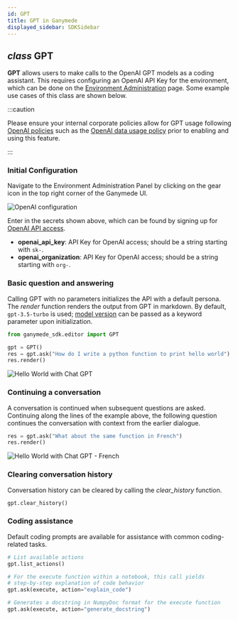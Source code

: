 ```yaml
---
id: GPT
title: GPT in Ganymede
displayed_sidebar: SDKSidebar
---
```



## _class_ GPT

**GPT** allows users to make calls to the OpenAI GPT models as a coding assistant.  This requires configuring an OpenAI API Key for the environment, which can be done on the [Environment Administration](../AdminControls.mdx) page. Some example use cases of this class are shown below.

:::caution

Please ensure your internal corporate policies allow for GPT usage following [OpenAI policies](https://openai.com/policies) such as the [OpenAI data usage policy](https://openai.com/policies/api-data-usage-policies) prior to enabling and using this feature.

:::

### Initial Configuration
Navigate to the Environment Administration Panel by clicking on the gear icon in the top right corner of the Ganymede UI.

<img alt="OpenAI configuration" src="https://ganymede-bio.mo.cloudinary.net/apiServer/OpenAISecretPanelConfig20230721.png"/>
&nbsp;

Enter in the secrets shown above, which can be found by signing up for [OpenAI API access](https://platform.openai.com/account/api-keys).  

- **openai_api_key**: API Key for OpenAI access; should be a string starting with `sk-`.
- **openai_organization**: API Key for OpenAI access; should be a string starting with `org-`.


### Basic question and answering
Calling GPT with no parameters initializes the API with a default persona.  The _render_ function renders the output from GPT in markdown.  By default, `gpt-3.5-turbo` is used; [model version](https://platform.openai.com/docs/models/overview) can be passed as a keyword parameter upon initialization.

```python
from ganymede_sdk.editor import GPT

gpt = GPT()
res = gpt.ask("How do I write a python function to print hello world")
res.render()
```

<img alt="Hello World with Chat GPT" src="https://ganymede-bio.mo.cloudinary.net/apiServer/HelloWorldEnglish_20230405.png"/>

### Continuing a conversation
A conversation is continued when subsequent questions are asked.  Continuing along the lines of the example above, the following question continues the conversation with context from the earlier dialogue.

```python
res = gpt.ask("What about the same function in French")
res.render()
```

<img alt="Hello World with Chat GPT - French" src="https://ganymede-bio.mo.cloudinary.net/apiServer/HelloWorldFrench_20230405.png"/>

### Clearing conversation history
Conversation history can be cleared by calling the _clear_history_ function.

```python
gpt.clear_history()
```

### Coding assistance
Default coding prompts are available for assistance with common coding-related tasks.

```python
# List available actions
gpt.list_actions()

# For the execute function within a notebook, this call yields 
# step-by-step explanation of code behavior
gpt.ask(execute, action="explain_code")

# Generates a docstring in NumpyDoc format for the execute function
gpt.ask(execute, action="generate_docstring")
```

